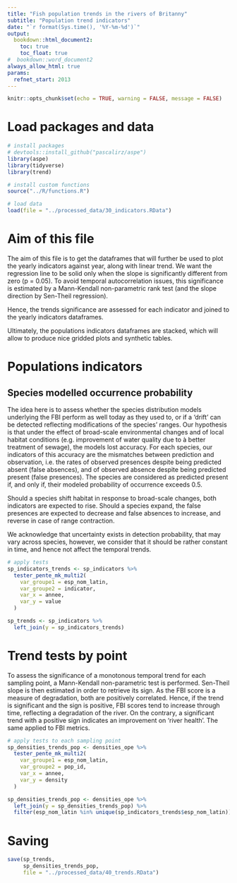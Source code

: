 ```yaml
---
title: "Fish population trends in the rivers of Britanny"
subtitle: "Population trend indicators"
date: "`r format(Sys.time(), '%Y-%m-%d')`"
output:
  bookdown::html_document2:
    toc: true
    toc_float: true
#  bookdown::word_document2
always_allow_html: true
params:
  refnet_start: 2013
---
```


```r
knitr::opts_chunk$set(echo = TRUE, warning = FALSE, message = FALSE)
```

# Load packages and data

```r
# install packages
# devtools::install_github("pascalirz/aspe")
library(aspe)
library(tidyverse)
library(trend)

# install custom functions
source("../R/functions.R")

# load data
load(file = "../processed_data/30_indicators.RData")
```

# Aim of this file

The aim of this file is to get the dataframes that will further be used to plot the yearly indicators against year, along with linear trend. We want the regression line to be solid only when the slope is significantly different from zero (p = 0.05). To avoid temporal autocorrelation issues, this significance is estimated by a Mann-Kendall non-parametric rank test (and the slope direction by Sen-Theil regression).

Hence, the trends significance are assessed for each indicator and joined to the yearly indicators dataframes.

Ultimately, the populations indicators dataframes are stacked, which will allow to produce nice gridded plots and synthetic tables.

# Populations indicators 

## Species modelled occurrence probability

The idea here is to assess whether the species distribution models underlying the FBI perform as well today as they used to, or if a 'drift' can be detected reflecting modifications of the species' ranges. Our hypothesis is that under the effect of broad-scale environmental changes and of local habitat conditions (e.g. improvement of water quality due to à better treatment of sewage), the models lost accuracy. For each species, our indicators of this accuracy are the mismatches between prediction and observation, i.e. the rates of observed presences despite being predicted absent (false absences), and of observed absence despite being predicted present (false presences). The species are considered as predicted present if, and only if, their modeled probability of occurrence exceeds 0.5.

Should a species shift habitat in response to broad-scale changes, both indicators are expected to rise. Should a species expand, the false presences are expected to decrease and false absences to increase, and reverse in case of range contraction. 

We acknowledge that uncertainty exists in detection probability, that may vary across species, however, we consider that it should be rather constant in time, and hence not affect the temporal trends.

```r
# apply tests
sp_indicators_trends <- sp_indicators %>%
  tester_pente_mk_multi2(
    var_groupe1 = esp_nom_latin,
    var_groupe2 = indicator,
    var_x = annee,
    var_y = value
  )

sp_trends <- sp_indicators %>% 
  left_join(y = sp_indicators_trends) 
```

# Trend tests by point

To assess the significance of a monotonous temporal trend for each sampling point, a Mann-Kendall non-parametric test is performed. Sen-Theil slope is then estimated in order to retrieve its sign. As the FBI score is a measure of degradation, both are positively correlated. Hence, if the trend is significant and the sign is positive, FBI scores tend to increase through time, reflecting a degradation of the river. On the contrary, a significant trend with a positive sign indicates an improvement on 'river health'. The same applied to FBI metrics. 


```r
# apply tests to each sampling point
sp_densities_trends_pop <- densities_ope %>%
  tester_pente_mk_multi2(
    var_groupe1 = esp_nom_latin,
    var_groupe2 = pop_id,
    var_x = annee,
    var_y = density
  )

sp_densities_trends_pop <- densities_ope %>% 
  left_join(y = sp_densities_trends_pop) %>% 
  filter(esp_nom_latin %in% unique(sp_indicators_trends$esp_nom_latin))
```



# Saving

```r
save(sp_trends,
     sp_densities_trends_pop,
     file = "../processed_data/40_trends.RData")
```

